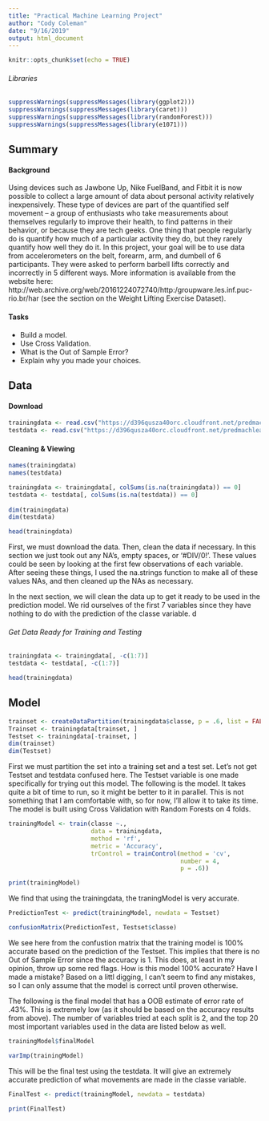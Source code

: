 ```yaml
---
title: "Practical Machine Learning Project"
author: "Cody Coleman"
date: "9/16/2019"
output: html_document
---
```


```r
knitr::opts_chunk$set(echo = TRUE)
```

###### Libraries

```r
suppressWarnings(suppressMessages(library(ggplot2)))
suppressWarnings(suppressMessages(library(caret)))
suppressWarnings(suppressMessages(library(randomForest)))
suppressWarnings(suppressMessages(library(e1071)))
```

## Summary

#### Background

Using devices such as Jawbone Up, Nike FuelBand, and Fitbit it is now possible to collect a large amount of data about personal activity relatively inexpensively. These type of devices are part of the quantified self movement – a group of enthusiasts who take measurements about themselves regularly to improve their health, to find patterns in their behavior, or because they are tech geeks. One thing that people regularly do is quantify how much of a particular activity they do, but they rarely quantify how well they do it. In this project, your goal will be to use data from accelerometers on the belt, forearm, arm, and dumbell of 6 participants. They were asked to perform barbell lifts correctly and incorrectly in 5 different ways. More information is available from the website here: http://web.archive.org/web/20161224072740/http:/groupware.les.inf.puc-rio.br/har (see the section on the Weight Lifting Exercise Dataset).

#### Tasks

* Build a model.
* Use Cross Validation.
* What is the Out of Sample Error?
* Explain why you made your choices.


## Data

#### Download
```r
trainingdata <- read.csv("https://d396qusza40orc.cloudfront.net/predmachlearn/pml-training.csv", na.strings = c(NA, '', '#DIV/0!'))
testdata <- read.csv("https://d396qusza40orc.cloudfront.net/predmachlearn/pml-testing.csv")
```

#### Cleaning & Viewing
```r
names(trainingdata)
names(testdata)

trainingdata <- trainingdata[, colSums(is.na(trainingdata)) == 0]
testdata <- testdata[, colSums(is.na(testdata)) == 0]
 
dim(trainingdata)
dim(testdata)

head(trainingdata)
```
First, we must download the data. Then, clean the data if necessary. In this section we just took out any NA's, empty spaces, or '#DIV/0!'. These values could be seen by looking at the first few observations of each variable. After seeing these things, I used the na.strings function to make all of these values NAs, and then cleaned up the NAs as necessary. 

In the next section, we will clean the data up to get it ready to be used in the prediction model. We rid ourselves of the first 7 variables since they have nothing to do with the prediction of the classe variable. d

###### Get Data Ready for Training and Testing

```r
trainingdata <- trainingdata[, -c(1:7)]
testdata <- testdata[, -c(1:7)]

head(trainingdata)
```

## Model

```r

trainset <- createDataPartition(trainingdata$classe, p = .6, list = FALSE, times = 1)
Trainset <- trainingdata[trainset, ]
Testset <- trainingdata[-trainset, ]
dim(trainset)
dim(Testset)

```

First we must partition the set into a training set and a test set. Let's not get Testset and testdata confused here. The Testset variable is one made specifically for trying out this model. The following is the model. It takes quite a bit of time to run, so it might be better to it in parallel. This is not something that I am comfortable with, so for now, I'll allow it to take its time. The model is built using Cross Validation with Random Forests on 4 folds. 

```r

trainingModel <- train(classe ~., 
                       data = trainingdata, 
                       method = 'rf', 
                       metric = 'Accuracy',
                       trControl = trainControl(method = 'cv',
                                                number = 4,
                                                p = .6))

print(trainingModel)
```

We find that using the trainingdata, the traningModel is very accurate. 


```r

PredictionTest <- predict(trainingModel, newdata = Testset)

confusionMatrix(PredictionTest, Testset$classe)

```
We see here from the confustion matrix that the training model is 100% accurate based on the prediction of the Testset. This implies that there is no Out of Sample Error since the accuracy is 1. This does, at least in my opinion, throw up some red flags. How is this model 100% accurate? Have I made a mistake? Based on a littl digging, I can't seem to find any mistakes, so I can only assume that the model is correct until proven otherwise. 

The following is the final model that has a OOB estimate of error rate of .43%. This is extremely low (as it should be based on the accuracy results from above). The number of variables tried at each split is 2, and the top 20 most important variables used in the data are listed below as well. 

```r

trainingModel$finalModel

varImp(trainingModel)

```

This will be the final test using the testdata. It will give an extremely accurate prediction of what movements are made in the classe variable. 
```r

FinalTest <- predict(trainingModel, newdata = testdata)

print(FinalTest)

```





